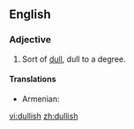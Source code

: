 ==English==

===Adjective===
{{en-adj}}

#Sort of [[dull]], dull to a degree.

====Translations====
{{trans-top|somewhat dull}}
* Armenian: {{t-|hy|տաղտկավուն|tr=taġtkavun}}
{{trans-mid}}
{{trans-bottom}}

[[vi:dullish]]
[[zh:dullish]]